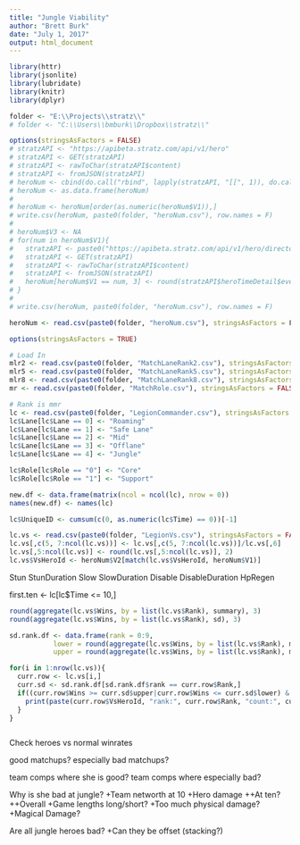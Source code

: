 ```yaml
---
title: "Jungle Viability"
author: "Brett Burk"
date: "July 1, 2017"
output: html_document
---
```

```r
library(httr)
library(jsonlite)
library(lubridate)
library(knitr)
library(dplyr)

folder <- "E:\\Projects\\stratz\\"
# folder <- "C:\\Users\\bmburk\\Dropbox\\stratz\\"

options(stringsAsFactors = FALSE)
# stratzAPI <- "https://apibeta.stratz.com/api/v1/hero"
# stratzAPI <- GET(stratzAPI)
# stratzAPI <- rawToChar(stratzAPI$content)
# stratzAPI <- fromJSON(stratzAPI)
# heroNum <- cbind(do.call("rbind", lapply(stratzAPI, "[[", 1)), do.call("rbind", lapply(stratzAPI, "[[", 3)))
# heroNum <- as.data.frame(heroNum)
# 
# heroNum <- heroNum[order(as.numeric(heroNum$V1)),]
# write.csv(heroNum, paste0(folder, "heroNum.csv"), row.names = F)
# 
# heroNum$V3 <- NA
# for(num in heroNum$V1){
#   stratzAPI <- paste0("https://apibeta.stratz.com/api/v1/hero/directory?heroId=", num)
#   stratzAPI <- GET(stratzAPI)
#   stratzAPI <- rawToChar(stratzAPI$content)
#   stratzAPI <- fromJSON(stratzAPI)
#   heroNum[heroNum$V1 == num, 3] <- round(stratzAPI$heroTimeDetail$events[[1]]$wins/stratzAPI$heroTimeDetail$events[[1]]$matchCount, 3)
# }
# 
# write.csv(heroNum, paste0(folder, "heroNum.csv"), row.names = F)

heroNum <- read.csv(paste0(folder, "heroNum.csv"), stringsAsFactors = F)

options(stringsAsFactors = TRUE)

# Load In
mlr2 <- read.csv(paste0(folder, "MatchLaneRank2.csv"), stringsAsFactors = FALSE)
mlr5 <- read.csv(paste0(folder, "MatchLaneRank5.csv"), stringsAsFactors = FALSE)
mlr8 <- read.csv(paste0(folder, "MatchLaneRank8.csv"), stringsAsFactors = FALSE)
mr <- read.csv(paste0(folder, "MatchRole.csv"), stringsAsFactors = FALSE)

# Rank is mmr
lc <- read.csv(paste0(folder, "LegionCommander.csv"), stringsAsFactors = FALSE)
lc$Lane[lc$Lane == 0] <- "Roaming"
lc$Lane[lc$Lane == 1] <- "Safe Lane"
lc$Lane[lc$Lane == 2] <- "Mid"
lc$Lane[lc$Lane == 3] <- "Offlane"
lc$Lane[lc$Lane == 4] <- "Jungle"

lc$Role[lc$Role == "0"] <- "Core"
lc$Role[lc$Role == "1"] <- "Support"

new.df <- data.frame(matrix(ncol = ncol(lc), nrow = 0))
names(new.df) <- names(lc)

lc$UniqueID <- cumsum(c(0, as.numeric(lc$Time) == 0))[-1]

lc.vs <- read.csv(paste0(folder, "LegionVs.csv"), stringsAsFactors = FALSE)
lc.vs[,c(5, 7:ncol(lc.vs))] <- lc.vs[,c(5, 7:ncol(lc.vs))]/lc.vs[,6]
lc.vs[,5:ncol(lc.vs)] <- round(lc.vs[,5:ncol(lc.vs)], 2)
lc.vs$VsHeroId <- heroNum$V2[match(lc.vs$VsHeroId, heroNum$V1)]
```

Stun
StunDuration
Slow
SlowDuration
Disable
DisableDuration
HpRegen

first.ten <- lc[lc$Time <= 10,]

```r
round(aggregate(lc.vs$Wins, by = list(lc.vs$Rank), summary), 3)
round(aggregate(lc.vs$Wins, by = list(lc.vs$Rank), sd), 3)

sd.rank.df <- data.frame(rank = 0:9,  
           lower = round(aggregate(lc.vs$Wins, by = list(lc.vs$Rank), mean), 3)[,2] - 2 * round(aggregate(lc.vs$Wins, by = list(lc.vs$Rank), sd), 3)[,2],
           upper = round(aggregate(lc.vs$Wins, by = list(lc.vs$Rank), mean), 3)[,2] + 2 * round(aggregate(lc.vs$Wins, by = list(lc.vs$Rank), sd), 3)[,2])

for(i in 1:nrow(lc.vs)){
  curr.row <- lc.vs[i,]
  curr.sd <- sd.rank.df[sd.rank.df$rank == curr.row$Rank,]
  if((curr.row$Wins >= curr.sd$upper|curr.row$Wins <= curr.sd$lower) & curr.row$Count >= 5){
    print(paste(curr.row$VsHeroId, "rank:", curr.row$Rank, "count:", curr.row$Count, "Wins:", curr.row$Wins))
  }
}
```


```r

```
Check heroes vs normal winrates

good matchups? especially bad matchups?

team comps where she is good?
team comps where especially bad?

Why is she bad at jungle?
+Team networth at 10
+Hero damage
++At ten?
++Overall
+Game lengths long/short?
+Too much physical damage?
+Magical Damage?

Are all jungle heroes bad?
+Can they be offset (stacking?)
